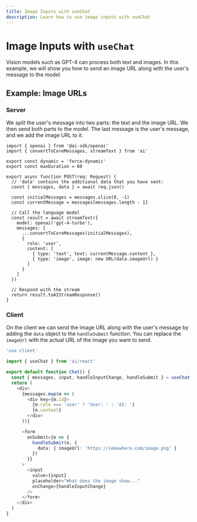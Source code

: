 ```yaml
---
title: Image Inputs with useChat
description: Learn how to use image inputs with useChat
---
```


# Image Inputs with `useChat`

Vision models such as GPT-4 can process both text and images. In this example, we will show you how to send an image URL along with the user's message to the model.

## Example: Image URLs

### Server

We split the user's message into two parts: the text and the image URL. We then send both parts to the model.
The last message is the user's message, and we add the image URL to it.

```tsx filename='app/api/chat/route.ts' highlight="8,9,23"
import { openai } from '@ai-sdk/openai'
import { convertToCoreMessages, streamText } from 'ai'

export const dynamic = 'force-dynamic'
export const maxDuration = 60

export async function POST(req: Request) {
  // 'data' contains the additional data that you have sent:
  const { messages, data } = await req.json()

  const initialMessages = messages.slice(0, -1)
  const currentMessage = messages[messages.length - 1]

  // Call the language model
  const result = await streamText({
    model: openai('gpt-4-turbo'),
    messages: [
      ...convertToCoreMessages(initialMessages),
      {
        role: 'user',
        content: [
          { type: 'text', text: currentMessage.content },
          { type: 'image', image: new URL(data.imageUrl) }
        ]
      }
    ]
  })

  // Respond with the stream
  return result.toAIStreamResponse()
}
```

### Client

On the client we can send the image URL along with the user's message by adding the `data` object to the `handleSubmit` function.
You can replace the `imageUrl` with the actual URL of the image you want to send.

```typescript filename='app/page.tsx' highlight="18-20"
'use client'

import { useChat } from 'ai/react'

export default function Chat() {
  const { messages, input, handleInputChange, handleSubmit } = useChat()
  return (
    <div>
      {messages.map(m => (
        <div key={m.id}>
          {m.role === 'user' ? 'User: ' : 'AI: '}
          {m.content}
        </div>
      ))}

      <form
        onSubmit={e => {
          handleSubmit(e, {
            data: { imageUrl: 'https://somewhere.com/image.png' }
          })
        }}
      >
        <input
          value={input}
          placeholder="What does the image show..."
          onChange={handleInputChange}
        />
      </form>
    </div>
  )
}
```
